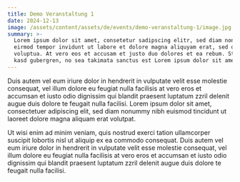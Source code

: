 ```yaml
---
title: Demo Veranstaltung 1
date: 2024-12-13
image: /assets/content/assets/de/events/demo-veranstaltung-1/image.jpg
summary: >-
  Lorem ipsum dolor sit amet, consetetur sadipscing elitr, sed diam nonumy
  eirmod tempor invidunt ut labore et dolore magna aliquyam erat, sed diam
  voluptua. At vero eos et accusam et justo duo dolores et ea rebum. Stet clita
  kasd gubergren, no sea takimata sanctus est Lorem ipsum dolor sit amet.
---
```

Duis autem vel eum iriure dolor in hendrerit in vulputate velit esse molestie consequat, vel illum dolore eu feugiat nulla facilisis at vero eros et accumsan et iusto odio dignissim qui blandit praesent luptatum zzril delenit augue duis dolore te feugait nulla facilisi. Lorem ipsum dolor sit amet, consectetuer adipiscing elit, sed diam nonummy nibh euismod tincidunt ut laoreet dolore magna aliquam erat volutpat.

Ut wisi enim ad minim veniam, quis nostrud exerci tation ullamcorper suscipit lobortis nisl ut aliquip ex ea commodo consequat. Duis autem vel eum iriure dolor in hendrerit in vulputate velit esse molestie consequat, vel illum dolore eu feugiat nulla facilisis at vero eros et accumsan et iusto odio dignissim qui blandit praesent luptatum zzril delenit augue duis dolore te feugait nulla facilisi.
